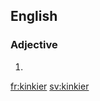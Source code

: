 ==English==

===Adjective===
{{head|en|adjective comparative form}}

# {{en-comparative of|kinky}}

[[fr:kinkier]]
[[sv:kinkier]]